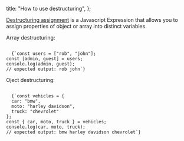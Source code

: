 
  title: "How to use destructuring",
};


[Destructuring assignment](https://developer.mozilla.org/en-US/docs/Web/JavaScript/Reference/Operators/Destructuring_assignment) is a Javascript Expression that allows you to assign properties of object or array into distinct variables.

Array destructuring:

<Code>
  {`const users = ["rob", "john"];
const [admin, guest] = users;
console.log(admin, guest);
// expected output: rob john`}
</Code>

Oject destructuring:

<Code>
  {`const vehicles = {
  car: "bmw",
  moto: "harley davidson",
  truck: "chevrolet"
};
const { car, moto, truck } = vehicles;
console.log(car, moto, truck);
// expected output: bmw harley davidson chevrolet`}
</Code>
